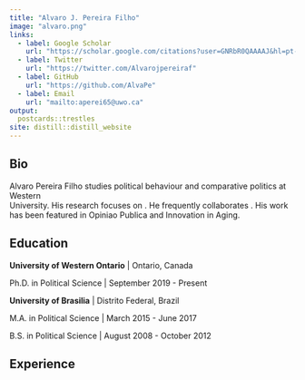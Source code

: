 ```yaml
---
title: "Alvaro J. Pereira Filho"
image: "alvaro.png"
links:
  - label: Google Scholar
    url: "https://scholar.google.com/citations?user=GNRbR0QAAAAJ&hl=pt-BR&oi=ao"
  - label: Twitter
    url: "https://twitter.com/Alvarojpereiraf"
  - label: GitHub
    url: "https://github.com/AlvaPe"
  - label: Email
    url: "mailto:aperei65@uwo.ca"
output:
  postcards::trestles
site: distill::distill_website  
---
```

 
## Bio

Alvaro Pereira Filho studies political behaviour and comparative politics at Western  
University. His research focuses on . He frequently collaborates .
His work has been featured in Opiniao Publica and Innovation in Aging.

## Education

**University of Western Ontario** | Ontario, Canada 

Ph.D. in Political Science | September 2019 - Present

**University of Brasilia** | Distrito Federal, Brazil

M.A. in Political Science | March 2015 - June 2017

B.S. in Political Science | August 2008 - October 2012

## Experience